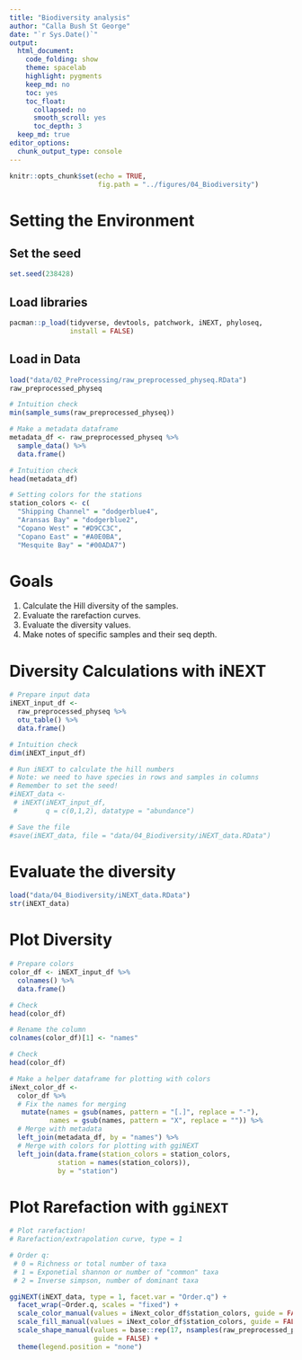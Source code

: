```yaml
---
title: "Biodiversity analysis"
author: "Calla Bush St George"
date: "`r Sys.Date()`"
output:
  html_document: 
    code_folding: show
    theme: spacelab
    highlight: pygments
    keep_md: no
    toc: yes
    toc_float:
      collapsed: no
      smooth_scroll: yes
      toc_depth: 3
  keep_md: true  
editor_options: 
  chunk_output_type: console
---
```


```r
knitr::opts_chunk$set(echo = TRUE,
                      fig.path = "../figures/04_Biodiversity")
```

# Setting the Environment

## Set the seed
```r
set.seed(238428)
```


## Load libraries
```r
pacman::p_load(tidyverse, devtools, patchwork, iNEXT, phyloseq,
               install = FALSE)
```

## Load in Data
```r
load("data/02_PreProcessing/raw_preprocessed_physeq.RData")
raw_preprocessed_physeq

# Intuition check
min(sample_sums(raw_preprocessed_physeq))

# Make a metadata dataframe
metadata_df <- raw_preprocessed_physeq %>%
  sample_data() %>%
  data.frame()

# Intuition check
head(metadata_df)

# Setting colors for the stations
station_colors <- c(
  "Shipping Channel" = "dodgerblue4",
  "Aransas Bay" = "dodgerblue2",
  "Copano West" = "#D9CC3C",
  "Copano East" = "#A0E0BA",
  "Mesquite Bay" = "#00ADA7")
```


# Goals

1. Calculate the Hill diversity of the samples.
2. Evaluate the rarefaction curves.
3. Evaluate the diversity values.
4. Make notes of specific samples and their seq depth. 

# Diversity Calculations with iNEXT
```r
# Prepare input data
iNEXT_input_df <-
  raw_preprocessed_physeq %>%
  otu_table() %>%
  data.frame()

# Intuition check
dim(iNEXT_input_df)

# Run iNEXT to calculate the hill numbers
# Note: we need to have species in rows and samples in columns
# Remember to set the seed!
#iNEXT_data <-
 # iNEXT(iNEXT_input_df,
 #       q = c(0,1,2), datatype = "abundance")

# Save the file
#save(iNEXT_data, file = "data/04_Biodiversity/iNEXT_data.RData")
```

# Evaluate the diversity
```r
load("data/04_Biodiversity/iNEXT_data.RData")
str(iNEXT_data)
```

# Plot Diversity
```r
# Prepare colors
color_df <- iNEXT_input_df %>%
  colnames() %>%
  data.frame()

# Check
head(color_df)

# Rename the column
colnames(color_df)[1] <- "names"

# Check
head(color_df)

# Make a helper dataframe for plotting with colors
iNext_color_df <-
  color_df %>%
  # Fix the names for merging
   mutate(names = gsub(names, pattern = "[.]", replace = "-"), 
          names = gsub(names, pattern = "X", replace = "")) %>%
  # Merge with metadata
  left_join(metadata_df, by = "names") %>%
  # Merge with colors for plotting with ggiNEXT
  left_join(data.frame(station_colors = station_colors,
            station = names(station_colors)),
            by = "station") 
```

# Plot Rarefaction with `ggiNEXT`

```r
# Plot rarefaction!
# Rarefaction/extrapolation curve, type = 1

# Order q:
 # 0 = Richness or total number of taxa
 # 1 = Exponetial shannon or number of "common" taxa
 # 2 = Inverse simpson, number of dominant taxa

ggiNEXT(iNEXT_data, type = 1, facet.var = "Order.q") + 
  facet_wrap(~Order.q, scales = "fixed") +
  scale_color_manual(values = iNext_color_df$station_colors, guide = FALSE) +
  scale_fill_manual(values = iNext_color_df$station_colors, guide = FALSE) +
  scale_shape_manual(values = base::rep(17, nsamples(raw_preprocessed_physeq)),
                     guide = FALSE) +
  theme(legend.position = "none")
```


